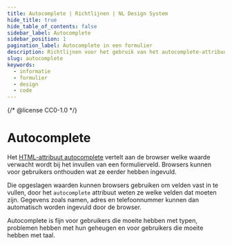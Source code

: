 ```yaml
---
title: Autocomplete | Richtlijnen | NL Design System
hide_title: true
hide_table_of_contents: false
sidebar_label: Autocomplete
sidebar_position: 1
pagination_label: Autocomplete in een formulier
description: Richtlijnen voor het gebruik van het autocomplete-attribuut.
slug: autocomplete
keywords:
  - informatie
  - formulier
  - design
  - code
---
```


{/* @license CC0-1.0 */}


# Autocomplete

Het [HTML-attribuut autocomplete](https://developer.mozilla.org/en-US/docs/Web/HTML/Attributes/autocomplete) vertelt aan de browser welke waarde verwacht wordt bij het invullen van een formulierveld. Browsers kunnen voor gebruikers onthouden wat ze eerder hebben ingevuld.

Die opgeslagen waarden kunnen browsers gebruiken om velden vast in te vullen, door het `autocomplete` attribuut weten ze welke velden dat moeten zijn. Gegevens zoals namen, adres en telefoonnummer kunnen dan automatisch worden ingevuld door de browser.

Autocomplete is fijn voor gebruikers die moeite hebben met typen, problemen hebben met hun geheugen en voor gebruikers die moeite hebben met taal.

<AutocompleteValue />
<AutocompleteValueCode />

<FormFooterInfo />
